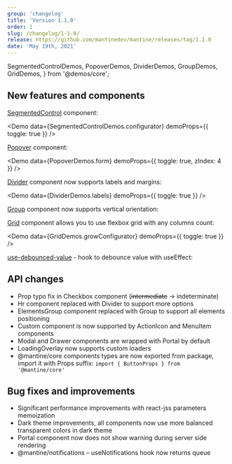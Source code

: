 ```yaml
---
group: 'changelog'
title: 'Version 1.1.0'
order: 1
slug: /changelog/1-1-0/
release: https://github.com/mantinedev/mantine/releases/tag/1.1.0
date: 'May 19th, 2021'
---
```


  SegmentedControlDemos,
  PopoverDemos,
  DividerDemos,
  GroupDemos,
  GridDemos,
} from '@demos/core';

## New features and components

[SegmentedControl](https://mantine.dev/core/segmented-control/) component:

<Demo data={SegmentedControlDemos.configurator} demoProps={{ toggle: true }} />

[Popover](https://mantine.dev/core/popover/) component:

<Demo data={PopoverDemos.form} demoProps={{ toggle: true, zIndex: 4 }} />

[Divider](https://mantine.dev/core/divider/) component now supports labels and margins:

<Demo data={DividerDemos.labels} demoProps={{ toggle: true }} />

[Group](https://mantine.dev/core/group/) component now supports vertical orientation:

<Demo data={GroupDemos.configurator} />

[Grid](https://mantine.dev/core/grid/) component allows you to use flexbox grid with any columns count:

<Demo data={GridDemos.growConfigurator} demoProps={{ toggle: true }} />

[use-debounced-value](https://mantine.dev/hooks/use-debounced-value/) - hook to debounce value with useEffect:

<UseDebouncedValueBaseDemo toggle />

## API changes

- Prop typo fix in Checkbox component (~~intermediate~~ -> indeterminate)
- Hr component replaced with Divider to support more options
- ElementsGroup component replaced with Group to support all elements positioning
- Custom component is now supported by ActionIcon and MenuItem components
- Modal and Drawer components are wrapped with Portal by default
- LoadingOverlay now supports custom loaders
- @mantine/core components types are now exported from package, import it with Props suffix: `import { ButtonProps } from '@mantine/core'`

## Bug fixes and improvements

- Significant performance improvements with react-jss parameters memoization
- Dark theme improvements, all components now use more balanced transparent colors in dark theme
- Portal component now does not show warning during server side rendering
- @mantine/notifications – useNotifications hook now returns queue
